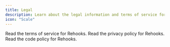 ```yaml
---
title: Legal
description: Learn about the legal information and terms of service for Rehooks.
icon: "Scale"
---
```


<Cards className="max-w-3xl">
<Card title="Terms of Service" href="/docs/legal/terms">
  Read the terms of service for Rehooks.
</Card>

<Card title="Privacy Policy" href="/docs/legal/privacy-policy">
  Read the privacy policy for Rehooks.
</Card>

<Card title="Code Policy" href="/docs/legal/code-policy">
  Read the code policy for Rehooks.
</Card>
</Cards>
